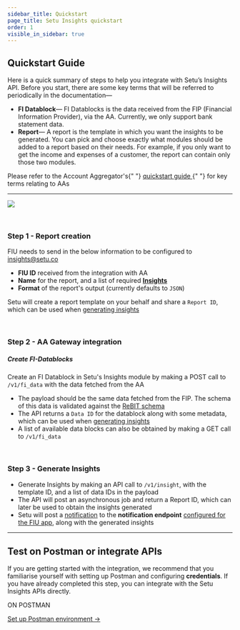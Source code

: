 ```yaml
---
sidebar_title: Quickstart
page_title: Setu Insights quickstart
order: 1
visible_in_sidebar: true
---
```


## Quickstart Guide

Here is a quick summary of steps to help you integrate with Setu’s Insights API. Before you start, there are some key terms that will be referred to periodically in the documentation—

-   **FI Datablock**— FI Datablocks is the data received from the FIP (Financial Information Provider), via the AA. Currently, we only support bank statement data.
-   **Report**— A report is the template in which you want the insights to be generated. You can pick and choose exactly what modules should be added to a report based on their needs. For example, if you only want to get the income and expenses of a customer, the report can contain only those two modules.

<Callout type="tip">
    Please refer to the Account Aggregator's{" "}
    <a href="/data/account-aggregator/quickstart#quickstart-guide">
        quickstart guide
    </a>{" "}
    for key terms relating to AAs
</Callout>

<hr className="primary" />

![](https://storage.googleapis.com/strapi-assets/latest/setu-bsa-how-it-works-2/setu-bsa-how-it-works-2.png)

<br/>

### Step 1 - Report creation

FIU needs to send in the below information to be configured to [insights@setu.co](mailto:insights@setu.co)

-   **FIU ID** received from the integration with AA
-   **Name** for the report, and a list of required <a href="/data/bank-statement-analyser/postman" target="_blank">**Insights**</a>
-   **Format** of the report's output (currently defaults to `JSON`)

Setu will create a report template on your behalf and share a `Report ID`, which can be used when [generating insights](#step-3-generate-insights)

<br/>

### Step 2 - AA Gateway integration

##### Create FI-Datablocks

Create an FI Datablock in Setu's Insights module by making a POST call to `/v1/fi_data` with the data fetched from the AA

-   The payload should be the same data fetched from the FIP. The schema of this data is validated against the [ReBIT schema](https://api.rebit.org.in/schema)
-   The API returns a `Data ID` for the datablock along with some metadata, which can be used when [generating insights](#step-3-generate-insights)
-   A list of available data blocks can also be obtained by making a GET call to `/v1/fi_data`

<br/>

### Step 3 - Generate Insights

-   Generate Insights by making an API call to `/v1/insight`, with the template ID, and a list of data IDs in the payload
-   The API will post an asynchronous job and return a Report ID, which can later be used to obtain the insights generated
-   Setu will post a <a href="/data/bank-statement-analyser/quickstart/notifications" target="_blank">notification</a> to the **notification endpoint** <a href="/data/account-aggregator/quickstart#integrating-fiu-apis-on-sandbox" target="_blank">configured for the FIU app</a>, along with the generated insights

<hr className="primary" />

## Test on Postman or integrate APIs

If you are getting started with the integration, we recommend that you familiarise yourself with setting up Postman and configuring **credentials**. If you have already completed this step, you can integrate with the Setu Insights APIs directly.

<Row>
    <Portion desktopSpan="half">
        <Card padding="small" shape="rounded">
            <p>ON POSTMAN</p>
            <a href="/data/bank-statement-analyser/postman" target="_blank">
                Set up Postman environment ->
            </a>
        </Card>
    </Portion>
</Row>

<WasPageHelpful />
